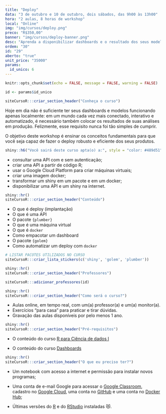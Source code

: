 ```yaml
---
title: "Deploy"
data: "3 de outubro e 10 de outubro, dois sábados, das 9h00 às 13h00"
hora: "2 aulas, 8 horas de workshop"
local: "Online"
img: "img/cursos/deploy.png"
preco: "R$350,00"
banner: "img/cursos/deploy-banner.png"
desc: "Aprenda a disponibilizar dashboards e o resultado dos seus modelos na Web."
ordem: "30"
id: "29"
aberto: "true"
unit_price: "35000"
params:
  id_unico: 6
---
```


```r
knitr::opts_chunk$set(echo = FALSE, message = FALSE, warning = FALSE)

id <- params$id_unico
```

```r
siteCursoR:::criar_section_header("Conheça o curso")
```

Hoje em dia não é suficiente ter seus dashboards e modelos funcionando apenas localmente: em um mundo cada vez mais conectado, interativo e automatizado, é necessário também colocar os resultados de suas análises em produção. Felizmente, esse requisito nunca foi tão simples de cumprir.

O objetivo deste workshop é ensinar os conceitos fundamentais para que você seja capaz de fazer o deploy robusto e eficiente dos seus produtos.


```r
shiny::h6("Você sairá deste curso apta(o) a:", style = "color: #489d51")
```


::: {.voce-saira}
- consultar uma API com e sem autenticação;
- criar uma API a partir de código R;
- usar o Google Cloud Platform para criar máquinas virtuais;
- criar uma imagem docker;
- transformar um shiny em um pacote e em um docker;
- disponibilizar uma API e um shiny na internet.
:::


```r
shiny::hr()
siteCursoR:::criar_section_header("Conteúdo")
```

::: {.row}

:::: {.column-esq}
- O que é deploy (implantação)
- O que é uma API
- O pacote `{plumber}`
- O que é uma máquina virtual
- O que é `docker`
- Como empacotar um dashboard
- O pacote `{golem}`
- Como automatizar um deploy com `docker`
::::

:::: {.column-dir}

::::: {.row .justify-content-center}
```r
# LISTAR PACOTES UTILIZADOS NO CURSO
siteCursoR:::criar_lista_stickers(c('shiny', 'golem', 'plumber'))
```
:::::

:::: 

:::


```r
shiny::hr()
siteCursoR:::criar_section_header("Professores")
```

```r
siteCursoR:::adicionar_professores(id)
```

```r
shiny::hr()
siteCursoR:::criar_section_header("Como será o curso?")
```

- Aulas online, em tempo real, com um(a) professor(a) e um(a) monitor(a). 
- Exercícios "para casa" para praticar e tirar dúvidas.
- Gravação das aulas disponíveis por pelo menos 1 ano.

```r
shiny::hr()
siteCursoR:::criar_section_header("Pré-requisitos") 
```

- O conteúdo do curso [R para Ciência de dados I](https://www.curso-r.com/cursos/r4ds-1)

- O conteúdo do curso [Dashboards](https://www.curso-r.com/cursos/dashboards/)

```r
shiny::hr()
siteCursoR:::criar_section_header("O que eu preciso ter?")
```


- Um notebook com acesso a internet e permissão para instalar novos programas;

- Uma conta de e-mail Google para acessar o [Google Classroom](https://classroom.google.com/), cadastro no [Google Cloud](https://cloud.google.com/), uma conta no [GitHub](http://github.com/) e uma conta no [Docker Hub](https://hub.docker.com/);

-  Últimas versões do [R](https://cran.r-project.org/) e do [RStudio](https://www.rstudio.com/products/rstudio/download/) instaladas &#128571;.

